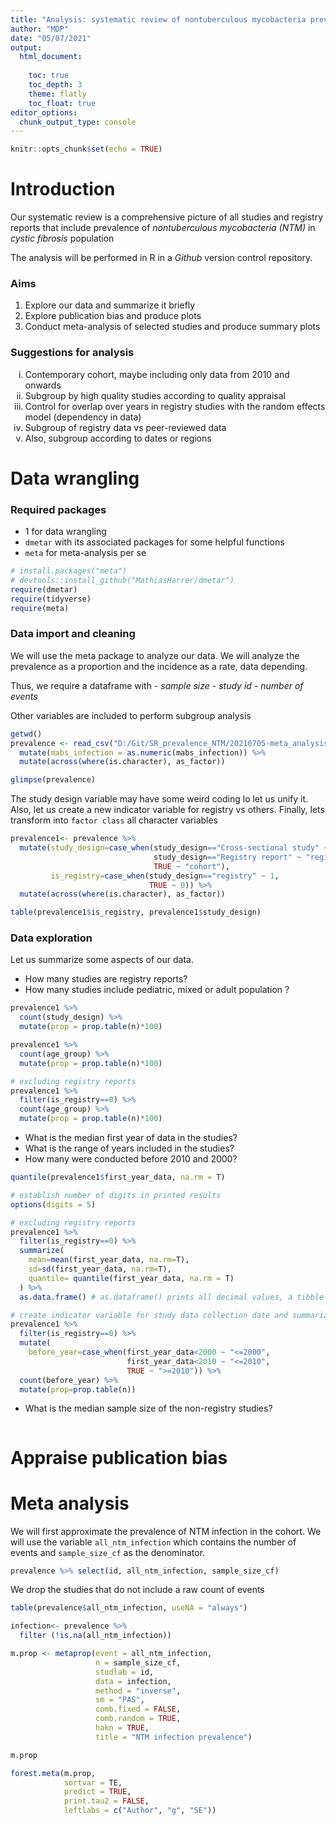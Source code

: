 ```yaml
---
title: "Analysis: systematic review of nontuberculous mycobacteria prevalence in cystic fibrosis"
author: "MDP"
date: "05/07/2021"
output: 
  html_document:
    
    toc: true
    toc_depth: 3
    theme: flatly
    toc_float: true
editor_options: 
  chunk_output_type: console
---
```


```r
knitr::opts_chunk$set(echo = TRUE)
```

# Introduction

Our systematic review is a comprehensive picture of all studies and registry reports that include prevalence of _nontuberculous mycobacteria (NTM)_ in _cystic fibrosis_ population

The analysis will be performed in R in a _Github_ version control repository. 

### Aims
1. Explore our data and summarize it briefly
2. Explore publication bias and produce plots
3. Conduct meta-analysis of selected studies and produce summary plots

### Suggestions for analysis


i.	Contemporary cohort, maybe including only data from 2010 and onwards
ii.	Subgroup by high quality studies according to quality appraisal
iii.	Control for overlap over years in registry studies with the random effects model (dependency in data)
iv.	Subgroup of registry data vs peer-reviewed data
v.	Also, subgroup according to dates or regions 


# Data wrangling

### Required packages

- 1 for data wrangling 
- `dmetar` with its associated packages for some helpful functions
- `meta` for meta-analysis per se

```r
# install.packages("meta")
# devtools::install_github("MathiasHarrer/dmetar")
require(dmetar)
require(tidyverse)
require(meta)
```

### Data import and cleaning

We will use the meta package to analyze our data. We will analyze the prevalence as a proportion and the incidence as a rate, data depending. 

Thus, we require a dataframe with 
- _sample size_
- _study id_
- _number of events_

Other variables are included to perform subgroup analysis

```r
getwd()
prevalence <- read_csv("D:/Git/SR_prevalence_NTM/20210705-meta_analysis.csv")  %>% 
  mutate(mabs_infection = as.numeric(mabs_infection)) %>%
  mutate(across(where(is.character), as_factor)) 

glimpse(prevalence)
```

The study design variable may have some weird coding lo let us unify it. 
Also, let us create a new indicator variable for registry vs others.
Finally, lets transform into `factor class` all character variables

```r
prevalence1<- prevalence %>%
  mutate(study_design=case_when(study_design=="Cross-sectional study" ~ "cross sectional",
                                study_design=="Registry report" ~ "registry",
                                TRUE ~ "cohort"),
         is_registry=case_when(study_design=="registry" ~ 1,
                               TRUE ~ 0)) %>% 
  mutate(across(where(is.character), as_factor))

table(prevalence1$is_registry, prevalence1$study_design)
```

### Data exploration

Let us summarize some aspects of our data. 

- How many studies are registry reports? 
- How many studies include pediatric, mixed or adult population ?  

```r
prevalence1 %>% 
  count(study_design) %>% 
  mutate(prop = prop.table(n)*100)

prevalence1 %>% 
  count(age_group) %>% 
  mutate(prop = prop.table(n)*100)

# excluding registry reports
prevalence1 %>%
  filter(is_registry==0) %>% 
  count(age_group) %>% 
  mutate(prop = prop.table(n)*100)
```

- What is the median first year of data in the studies? 
- What is the range of years included in the studies? 
- How many were conducted before 2010 and 2000?

```r
quantile(prevalence1$first_year_data, na.rm = T)

# establish number of digits in printed results
options(digits = 5)

# excluding registry reports 
prevalence1 %>% 
  filter(is_registry==0) %>% 
  summarize(
    mean=mean(first_year_data, na.rm=T),
    sd=sd(first_year_data, na.rm=T),
    quantile= quantile(first_year_data, na.rm = T)
  ) %>% 
  as.data.frame() # as.dataframe() prints all decimal values, a tibble does not

# create indicator variable for study data collection date and summarize it 
prevalence1 %>% 
  filter(is_registry==0) %>% 
  mutate(
    before_year=case_when(first_year_data<2000 ~ "<=2000",
                          first_year_data<2010 ~ "<=2010",
                          TRUE ~ ">=2010")) %>%
  count(before_year) %>% 
  mutate(prop=prop.table(n))
```

- What is the median sample size of the non-registry studies?

```r

```
 

# Appraise publication bias

# Meta analysis

We will first approximate the prevalence of NTM infection in the cohort. We will use the variable `all_ntm_infection` which contains the number of events and `sample_size_cf` as the denominator. 

```r
prevalence %>% select(id, all_ntm_infection, sample_size_cf)
```

We drop the studies that do not include a raw count of events

```r
table(prevalence$all_ntm_infection, useNA = "always")

infection<- prevalence %>% 
  filter (!is.na(all_ntm_infection)) 
```

```r
m.prop <- metaprop(event = all_ntm_infection,
                   n = sample_size_cf,
                   studlab = id,
                   data = infection,
                   method = "inverse",
                   sm = "PAS",
                   comb.fixed = FALSE,
                   comb.random = TRUE,
                   hakn = TRUE,
                   title = "NTM infection prevalence")

m.prop
```


```r
forest.meta(m.prop, 
            sortvar = TE,
            predict = TRUE, 
            print.tau2 = FALSE,
            leftlabs = c("Author", "g", "SE"))
```


